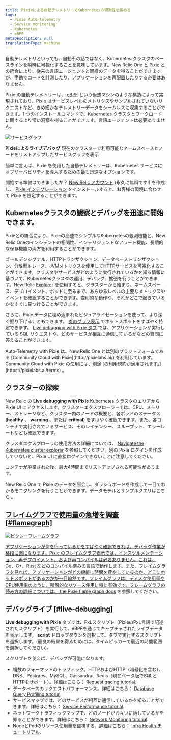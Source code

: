```yaml
---
title: Pixieによる自動テレメトリーでKubernetesの観測性を高める
tags:
  - Pixie Auto-telemetry
  - Service monitoring
  - Kubernetes
  - eBPF
metaDescription: null
translationType: machine
---
```


自動テレメトリといっても、自動車の話ではなく、Kubernetes クラスタのベースラインを瞬時に可視化することを意味しています。New Relic One と [Pixie](https://pixielabs.ai/) との統合により、従来の言語エージェントと同様のデータを得ることができますが、手動でコードを計測したり、アプリケーションを再配置したりする必要はありません。

Pixie の自動テレメトリーは、 [eBPF](https://ebpf.io/) という仮想マシンのような構造によって実現されており、Pixie はサービスレベルのメトリクスやサンプルされていないリクエストなど、きめ細かなテレメトリーデータをシームレスに収集することができます。1 つのインストールコマンドで、Kubernetes クラスタとワークロードに関するより深い洞察を得ることができます。言語エージェントは必要ありません。

![サービスグラフ](./images/service-graph.png "ライブデバッガでのサービスグラフ") <figcaption>**Pixieによるライブデバッグ** 現在のクラスターで利用可能なネームスペースとノードをリストアップしたサービスグラフを表示</figcaption>

簡単に言えば、Pixie を使用した自動テレメトリーは、Kubernetes サービスにオブザーバビリティを導入するための最も迅速なオプションです。

開始する準備はできましたか？ [New Relic アカウント](https://newrelic.com/signup) (永久に無料です!) を作成し、 [Pixie インテグレーション](/docs/kubernetes-pixie/auto-telemetry-pixie/install-auto-telemetry-pixie/) をインストールすると、お客様の環境に合わせて Pixie を設定することができます。

## Kubernetesクラスタの観察とデバッグを迅速に開始できます。

Pixieとの統合により、Pixieの高速でシンプルなKubernetesの観測機能と、New Relic Oneのインシデントの相関性、インテリジェントなアラート機能、長期的な保存機能の両方を利用することができます。

ゴールデンシグナル、HTTPトランザクション、データベーストランザクション、分散型トレース、JVMメトリクスを使用してHTTPサービスを可視化することができます。クラスタやサービスがどのように実行されているかを知る情報に基づいて、Kubernetesクラスタの運用、デバッグ、拡張を行うことができます。New Relic [Explorer](/docs/new-relic-one/use-new-relic-one/core-concepts/new-relic-explorer-view-performance-across-apps-services-hosts/) を使用すると、クラスターから始まり、ネームスペース、デプロイメント、ポッドに至るまで、あらゆるレベルの主要なメトリクスやイベントを確認することができます。変則的な動作や、それがどこで起きているかをすぐに見つけることができます。

さらに、Pixie データに埋め込まれたビジュアライゼーションを使って、より深く掘り下げることもできます。 [炎のグラフ表示](#flamegraph) でホットスポットをすばやく特定できます。 [Live debugging with Pixie タブ](#live-debugging) では、アプリケーションが実行している SQL リクエストや、どのサービスが相互に通信しているかなどの質問に答えることができます。

<Callout variant="important">
  Auto-Telemetry with Pixie は、New Relic One とは別のプラットフォームである [Community Cloud with Pixie](http://pixielabs.ai/) を利用しています。Community Cloud with Pixie の使用には、別途 [の利用規約が適用されます。](https://pixielabs.ai/terms) 。
</Callout>

## クラスターの探索

New Relic の **Live debugging with Pixie** Kubernetes クラスタのエリアから Pixie UI にアクセスします。クラスターエクスプローラーでは、CPU、メモリー、ストレージなど、クラスター内のノードの概要と、各ポッドのステータス (**healthy** 、 **warning** 、または **critical**) をすばやく確認できます。また、各コンテナで実行されているサービス、そのレイテンシー、スループット、エラーレートなども確認できます。

クラスタエクスプローラの使用方法の詳細については、 [Navigate the Kubernetes cluster explorer](/docs/integrations/kubernetes-integration/understand-use-data/kubernetes-cluster-explorer/) を参照してください。別の Pixie ログインを作成していないと、Pixie UI に直接ログインできないことに注意してください。

<Callout variant="tip">
  コンテナが廃棄された後、最大4時間までリストアップされる可能性があります。
</Callout>

New Relic One で Pixie のデータを照会し、ダッシュボードを作成して一目でわかるモニタリングを行うことができます。データモデルとサンプルクエリはこちら [。](/docs/integrations/kubernetes-integration/understand-use-data/auto-telemetry-pixie-data-model)

## [フレイムグラフで使用量の急増を調査 [#flamegraph]](/docs/integrations/kubernetes-integration/understand-use-data/auto-telemetry-pixie-data-model)

[![ピクシーフレームグラフ](./images/flamegraph.png "ピクシーフレームグラフ")](/docs/integrations/kubernetes-integration/understand-use-data/auto-telemetry-pixie-data-model)

[アプリケーションが何を行っているかをすばやく確認できれば、デバッグ作業が格段に楽になります。Pixie のフレイムグラフ表示では、インスツルメンテーション、再デプロイメント、および再コンパイルは必要ありません。これは、Go、C+、Rust などのコンパイル済みの言語で動作します。また、フレイムグラフを見れば、アプリケーションがどの機能に時間を費やしているのか、どこにホットスポットがあるのかが一目瞭然です。フレイムグラフは、ディスク使用量やCPU使用率のように、階層的なリソース使用に特に有効です。フレームグラフの読み方の詳細については、 ](/docs/integrations/kubernetes-integration/understand-use-data/auto-telemetry-pixie-data-model)[the Pixie flame graph docs](https://docs.pixielabs.ai/tutorials/profiler#reading-the-flamegraph) を参照してください。

## デバッグライブ [#live-debugging]

**Live debugging with Pixie** タブでは、PxLスクリプト（PixieのPxL言語で記述されたスクリプト）を実行して、eBPFを通じてキャプチャされたライブデータを表示します。 **script** ドロップダウンを選択して、タブで実行するスクリプトを選択します。(最良の結果を得るためには、タイムピッカーで最近の時間範囲を選択してください)。

スクリプトを使えば、デバッグが可能になります。

* 複数のフォーマットのトラフィック。HTTPおよびHTTP（暗号化を含む）、DNS、Postgres、MySQL、Cassandra、Redis（現在ベータ版でSQLとHTTPをサポート）。詳細はこちら： [Request tracing tutorial](https://docs.px.dev/tutorials/pixie-101/request-tracing/).
* データベースのリクエストパフォーマンス。詳細はこちら： [Database Query Profiling tutorial](https://docs.px.dev/tutorials/pixie-101/database-query-profiling/).
* サービスマップでは、どのサービスが相互に通信しているかを知ることができます。詳細はこちら： [Service Performance tutorial](https://docs.px.dev/tutorials/pixie-101/service-performance/).
* ネットワークトラフィックマップで、どのノードがお互いに話しているかを知ることができます。詳細はこちら： [Network Monitoring tutorial](https://docs.px.dev/tutorials/pixie-101/network-monitoring/).
* NodeとPodのリソース使用量を監視する。詳細はこちら： [Infra Health チュートリアル](https://docs.px.dev/tutorials/pixie-101/infra-health/).